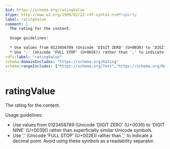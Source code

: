 ```yaml
---
$id: https://schema.org/ratingValue
$type: http://www.w3.org/1999/02/22-rdf-syntax-ns#Property
label: ratingValue
comment: |
  The rating for the content.
  
  Usage guidelines:
  
  * Use values from 0123456789 (Unicode 'DIGIT ZERO' (U+0030) to 'DIGIT NINE' (U+0039)) rather than superficially similar Unicode symbols.
  * Use '.' (Unicode 'FULL STOP' (U+002E)) rather than ',' to indicate a decimal point. Avoid using these symbols as a readability separator.
rdfs:label: "ratingValue"
schema:domainIncludes: "https://schema.org/Rating"
schema:rangeIncludes: ["https://schema.org/Text","https://schema.org/Number"]
---
```


# ratingValue

The rating for the content.

Usage guidelines:

* Use values from 0123456789 (Unicode 'DIGIT ZERO' (U+0030) to 'DIGIT NINE' (U+0039)) rather than superficially similar Unicode symbols.
* Use '.' (Unicode 'FULL STOP' (U+002E)) rather than ',' to indicate a decimal point. Avoid using these symbols as a readability separator.

